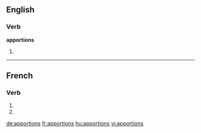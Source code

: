 ==English==

===Verb===
'''apportions'''

# {{third-person singular of|[[apportion]]}}

----

==French==

===Verb===
{{fr-verb-form}}

# {{conjugation of|apporter||1|p|imperf|ind|lang=fr}}
# {{conjugation of|apporter||1|p|pres|sub|lang=fr}}

[[de:apportions]]
[[fr:apportions]]
[[hu:apportions]]
[[vi:apportions]]